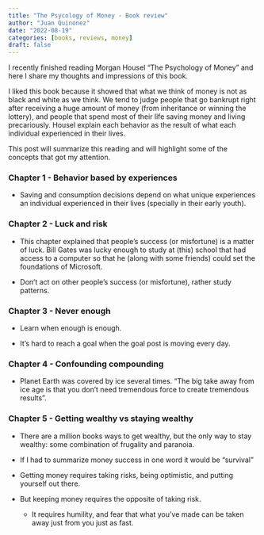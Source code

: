 ```yaml
---
title: "The Psycology of Money - Book review"
author: "Juan Quinonez"
date: "2022-08-19"
categories: [books, reviews, money]
draft: false
---
```


I recently finished reading Morgan Housel "The Psychology of Money" and here I share my thoughts and impressions of this book.

I liked this book because it showed that what we think of money is not as black and white as we think. We tend to judge people that go bankrupt right after receiving a huge amount of money (from inheritance or winning the lottery), and people that spend most of their life saving money and living precariously. Housel explain each behavior as the result of what each individual experienced in their lives.

This post will summarize this reading and will highlight some of the concepts that got my attention.

### Chapter 1 - Behavior based by experiences

-   Saving and consumption decisions depend on what unique experiences an individual experienced in their lives (specially in their early youth).

### Chapter 2 - Luck and risk

-   This chapter explained that people's success (or misfortune) is a matter of luck. Bill Gates was lucky enough to study at (this) school that had access to a computer so that he (along with some friends) could set the foundations of Microsoft.

-   Don't act on other people's success (or misfortune), rather study patterns.

### Chapter 3 - Never enough

-   Learn when enough is enough.

-   It's hard to reach a goal when the goal post is moving every day.

### Chapter 4 - Confounding compounding

-   Planet Earth was covered by ice several times. "The big take away from ice age is that you don't need tremendous force to create tremendous results".

### Chapter 5 - Getting wealthy vs staying wealthy

-   There are a million books ways to get wealthy, but the only way to stay wealthy: some combination of frugality and paranoia.

-   If I had to summarize money success in one word it would be "survival"

-   Getting money requires taking risks, being optimistic, and putting yourself out there.

-   But keeping money requires the opposite of taking risk.

    -   It requires humility, and fear that what you've made can be taken away just from you just as fast.
